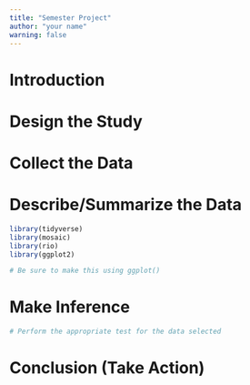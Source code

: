 ```yaml
---
title: "Semester Project"
author: "your name"
warning: false
---
```



# Introduction



# Design the Study



# Collect the Data



# Describe/Summarize the Data

```r
library(tidyverse)
library(mosaic)
library(rio)
library(ggplot2)

# Be sure to make this using ggplot()

```


# Make Inference


```r
# Perform the appropriate test for the data selected

```

# Conclusion (Take Action)


